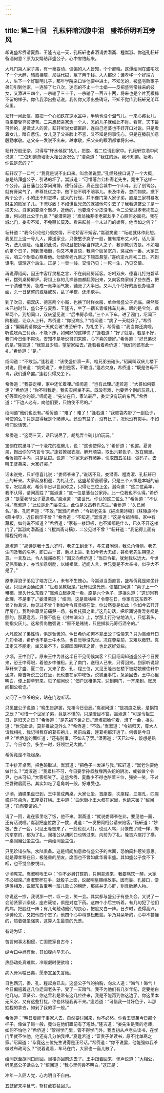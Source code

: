 ```yaml
---
---
---
```

title: 第二十回　孔耘轩暗沉腹中泪　盛希侨明听耳旁风
---



却说盛希侨请夏鼎、王隆吉这一天，孔耘轩也备酒请娄潜斋、程嵩淑。你道孔耘轩备酒何意？原为女婿结拜盛公子，心中害怕起来。

大凡门第人家子弟，有一毫妄动，偏偏的人人皆知，个个都晓。这谭绍闻在盛宅吃了一个大醉，晴霞相陪，尼姑代掷，赢了两千钱。人人都说：谭孝移一个好端方人，生下一个好聪明儿子，那年学院亲口许他要中进土，不知怎的，被盛宅败家子弟勾引到他家，一连醉了七八次，迷恋的不止一个土娼——反把盛宅常往来的妓女，又添进三四个，一宗输了三十千，一宗输了一百五十两，将来也是个片瓦根椽不留的样子。你传我添出些话说，我传你又添出些确证，不知不觉传到耘轩兄弟耳朵里。

耘轩一闻此信，直把一个心如跌在凉水盆中，半晌也没个温气儿。一来心疼女儿，将来要受奔彼凄苦。二来想起亲家恁一个人，怎的儿子就如此不肖。看官，天下最可怜的，是做丈人的苦。耘轩听说女婿匪辟，连自己老婆也不好开口对说。只是看着女儿，暗自悲伤。女儿见了父亲脸上不喜，又不知是何事伤心，只是在膝前加意殷勤孝敬。这父亲一发说不出来，越孝敬，把父亲的眼泪都孝将出来。

耘轩万般无奈，只得写“杯水候叙”帖儿，把娄、程二位请到家中。孔耘轩饮酒中间说道：“二位知道萧墙街大相公近况么？”潜斋道：“我住的远，我不知道。耘老，你说是怎的？”

耘轩叹了一口气：“我竟是说不出口来。叫舍弟说罢。”孔缵经接口说了一个大概，总是结拜盛公子，引诱的坏了。嵩淑道：“可惜藩台公朴斋老先生，竟生下这样一个公孙。当日藩台公学问淹博，德行醇正，真正是合城中一个山斗。到了别驾公，就有膏粱气了，养尊处优之中，做下些不明不暗事儿。未及中寿，忽而物故。撇下两个公子，小的还不知怎样，这大的行径，并不像门第人家子弟，直是三家村暴发财主的败家子儿。下流尽致！不如谭世兄怎的就被他勾引去了？我看这盛公子是一把天火。自家的要烧个罄尽，近他的，也要烧个少皮没毛。今二公受过孝老托孤之重，何以慰此公于九泉？”娄潜斋道：“嵩翁独非孝老密友乎？心照何必面托。我在城北门，委实不知，不免鞭长莫及。看来耘翁一个未过门的娇客，他当如之何？”

耘轩道：“我今只论他乃翁交情，不论娇客不娇客。”嵩淑笑道：“耘老就休作此想。我见世上这一号儿人，葬送家业，只像憨子疯子一般，惟有摆布丈人时，话儿偏巧，法儿偏险。话虽如此说，你权且把娇客当作故人之子，教训教训方是。不如咱约定个日子，同到萧墙街，你又不用言语，我两个破釜沉舟，惩戒他一番。大家匡扶，咱三个耐着心察看他。勿使孝老九泉之下翘首悬望。”遂约定九月初二日，齐到谭宅，调理这个后生。正是：一贵一贱，交情乃见；一死一生，乃见交情。

再说谭绍闻，因王中客厅灵柩之言，不在前厢房延客。吩咐双庆、德喜儿打扫碧草轩，摆列桌椅屏炉。将祖上存的几样器皿都翻腾出来，又向客商家借了些东西，把一个清雅书房，妆成一派华丽气象，铺张了大半日。又叫几个尽好的厨役办理席面，头一日整整的或燔或炙，乱了半夜，还未歇手。

到了次日，把双庆、德喜两个小厮，也换了时样衣服，单单候盛公子光临。果然辰末巳初时节，盛公子与夏鼎、王隆吉，坐了一辆玄青缎帏车儿来。跟的是宝剑、瑶琴两个。到胡同口，双庆望见说：“后书房恭候。”三个人下车，进了园门，绍闻下阶相迎，让众人上轩。希侨道：“你没病么？”绍闻道：“病了一天就好了。”希侨道；“偏偏我请你这一天就会玻”进至轩中，为礼坐下。希侨道：“我当你还病哩。听说吃两三付药，不能下床，如何好的这样快？”逢若道：“好了就是。若是不好，我们今日倒不爽快。安知不是听说哥们来瞧，心下喜的便好。”希侨道：“好兄弟说的是。”隆吉道：“我暂且少陪，望望家姑去。”逢若看着希侨道：“我们同该有此一礼。”希侨道：“是。”

绍闻道：“不敢当。”逢若道：“该使盛价禀一声，咱兄弟去磕头。”绍闻叫双庆儿楼下对说。回来道：“奶奶说了，来到是客，不敢当。”逢若欠身，希侨道：“既是伯母不肯，我们遵命罢。”逢若只得又坐下。

希侨道：“我要走哩，家中还忙着哩。”绍闻道：“岂有此理。”逢若道：“大哥如何要走？”希侨道：“你不叫我走，我实实闲坐不来。既没有戏，也要弄个别的玩意儿，好等着吃你的饭。”绍闻道：“先父在日，家法最严，委实没有玩的东西。”希侨道：“下边人必有，向他们要，只怕使不尽的。”

绍闻道“他们也没有。”希侨道：“难了！难了！”逢若道：“我顺袋内带了一副色子，可使的么？只是显得我是个赌博人。还没有盆子，没有比子，况也没有掷手。不如咱们说话罢。”

希侨道：“这两三天，话已说尽了，胡乱弄个碗儿咱玩玩。”

宝剑在院里寻了一个浇花的磁碗儿，说：“这也使得么？”希侨道；“也罢。夏贤弟，掏出你的‘巧言令’来。”逢若撩起衣服，解开顺袋，取出六颗色子，放在碗里。希侨抓在手内，只是乱掷。说道：“你家未必有赌筹，快取四五吊钱，做码子。去叫王贤弟来，大家好掷。”

话未说完，只听德喜儿说：“娄师爷来了。”说话不及，娄潜斋、程嵩淑、孔耘轩已上的轩来。大家起身相迎，为礼让坐。这盛希侨虽骄傲，只是三个人惧是本城的前辈，况程嵩淑，希侨平日以世叔称之，只得让三位上坐。潜斋道：“这二位英年，我不认得，请间高姓？”嵩淑道：“这一位是藩台公家孙。此一位我也不认得。”希侨道：“是夏老爷公子夏逢若。”嵩淑道：“盛世兄，你认的这二位么？”希侨道：“不认得。”嵩淑道：“此位是北门娄先生。此位是文昌巷孔先生。”希侨道：“久已闻名。”娄、孔同声道：“不敢。”嵩淑问希侨：“令祖老先生《挹岚斋诗稿》《秣陵旅吟》《燕中草》，近日刷印不曾？”希侨道；“不知道。”嵩淑道：“这是令祖诗稿，家中有藏板，如何说不知道？”希侨道：“家有一楼印板，也不知都是什么，已久不开这楼门了。”嵩淑向潜斋道：“《棍岚斋诗稿》，二公见过不曾？”耘轩道：“我记得上面有赠程兄的诗。”

嵩淑道：“那诗是我十五六岁时，老先生到舍下，与先君闲谈，我总角侍侧，老先生问及我的名字，即口占一首，勉以上进。到如今老大无成，甚负老先生期望之意。一言及此，令人愧赧欲死！”因又向希侨道：“当日令祖，犹勉我以远大。今世兄伟表敏才，亦当加意刻励，以绳祖武。近闻人言，世兄竟是不大亲书，似乎大不是了。”

原来浮浪子弟见了端方正人，未有不生愧心。今嵩淑当面直言，盛希侨竟是如坐针毡。只见满面通红道：“世叔见教极是。”耘轩见这光景，便插口问道：“桌子上一个粗碗，里头什么东西？”嵩淑立起身来一看，原是六个色子，遂摇头道：“这却岂有此理，不是事了。”娄潜斋道：“绍闻，这是做啥哩？令尊在日，你家有这东西不曾？你且说，你见过不曾？到如今令尊灵柩在堂，你公然竟是如此！你如今去开开厅房门，我到令尊灵前痛哭一场，有负托孤之重。”这几句话，把绍闻说得混身都是颤的。那夏逢若，只恨不能在《封神演义》上，学那土行孙钻地法儿，只低着头，剔指尖灰儿。这希侨尚勉强说：“原不是赌钱，只是掷状元筹行酒令的。”

大凡败家子弟性情，俱是骄傲的。今日希侨如何不拿出公子性情来？只为嵩淑开口几句令祖，希侨也不是土牛木马，也自觉辱没先世。况在尊辈前，又难以撤野。真正走又不能走，坐又坐不下，说那囹圄柙床之苦，也比这好受些。

少顷，王中到了。原来王中为甚这半日不见伺候宾客？只因绍闻知道盛公子今日要来，恐王中碍眼，着他乡中催租。到了南门，送租人已来，只得回来。到家听说碧草轩来了盛、夏二位，又来了娄、孔、程三位，又见王隆吉在楼下被姑娘催往轩中坐席，隆吉听说三公在坐，死也要在家中吃饭，说铺里事忙，急紧回去。王中心里明白，便上碧草轩来。见了绍闻说：“佃户送租俱完，迎到南门，一齐来到，账房阎相公收讫。”

又问了三位爷的安，站在门边听话。

只见盛公子说道；“晚生告辞罢，先祖今日忌辰。”嵩淑问道：“是初度之辰，是捐馆之辰？”可惜一个世家子弟，竟是不懂的，只是瞪目不答。嵩淑道：“可是令祖生日，是归天之日？”希侨道：“是先祖下世之日。”嵩淑把脸仰着，想了一会，摇头道：“世兄此话，莫非推故见外么？”希侨道：“不敢。”嵩淑道：“令祖归天，尊大人请我相礼，我记得我穿的葛布袍儿，灵前站着，连葛袍都汗透了。何尝是今日哩？”希侨羞的面红道：“还有别事，不如去了罢。”潜斋道：“天已过午，饭想是熟了。今日幸会，多坐一时，好领世兄大教。”

希侨竟是不能起身。

王中排开桌面，把色碗取过。嵩淑道：“把色子一发递与我。”耘轩道：“嵩老你要他做什么？”嵩淑道：“我累科不可，今日要学孙叔敖埋两头蛇的阴功，或者做个令尹，也未可知。”大家都笑了。这盛希侨、夏鼎少不得也陪着三位，强笑一笑。不过把唇微启而已，其实如吃了皂角刺一般，好难受也。

少顷，酒碟果盘已到，王中排成两桌。大家让坐，首座娄，次座程，三座孔，四座盛斜签桌角，五座夏打横。王中道：“曲米街小王大叔在家里，也请来罢？”绍闻道：“自然要请的。”

请了一回，说在家里吃了饭，他不来。潜斋道：“就说娄师爷在此，要见他一面，还有话说哩。”嵩淑把座位数了一数，说道：“一发把阎相公请来陪客。”耘轩道：“妙极。”去了一会，只见王隆吉来了，一般也没人打，也没人骂，只像做了贼一样，拘拘挛挛的，都为了礼。阎相公从胡同口也转过来，向前为了礼。隆吉六座打了横。一桌阎厢公坐主位。一桌绍闻坐主位。

只见珍错杂陈，水陆俱备。这是绍闻加意款待盛公子的席面，恐怕简朴惹笑意思。就是谭孝移在日，极隆重的朋友。席面也不曾如此华奢丰盛。其如盛公子食不下咽，也不觉刍豢悦口。

少顷席完。嵩淑吩咐王中：“你不必另饤碟酌，只用拿酒来，我要痛饮一醉。大家不必起席。”嵩淑擎杯在手，就骰子上面，说起明皇赐绯故事。因而娄、孔接口，便连类相及，说起东昏宝卷一班儿败亡的朝廷，那些并无心肝，别具肺肠人物。

你说这一宗，我说那一宗，叹一会，笑一会。其实都与盛公子有些关会。又说了一会前贤家训条规，座右箴铭，俱是对症下药。这四个小后生听着，有几句犯了他们的病，把脸红一阵；有几句触动他们的良心，把脸又白一阵。日夕时，说得高兴，评诗论文，又把他四个忘了。他四个心中稍觉松散些。争乃耳朵听的，心中不甚懂的，陪着强坐强笑，这算人生最苦的光景。

有诗为证：

苦言何事太相侵，亡国败家自古今；

纵今口中尚有舌，其如腹内早无心。

热肠动处真难默，冷眼觑时便欲喑；

病入膏肓嗟已矣，愿奉宣圣失言箴。

日色西沉，娄、孔、程起身已去。这盛公子气的拍胸，向众人道：“晦气！晦气！今日偏遏着这几位迂阔老头子，受了一天暗气。我不为他们有几岁年纪，定要抢白他几句。谭贤弟，你这里若是常有这几位往来，我是不能再到你这边了。你这里本无风水，又有这些打扰，你也休怪我再不来。”逢若道：“可惜我一付好色子，叫那姓程的拿去，如剁了我的手一般。”

希侨道：“明日着能干事家人去，自然要讨回来，你不必愁。你看王贤弟今日那个样子，像做了贼一般，竟似在他们跟前有了短处。”隆吉道：“娄先生是我的老师，如何不怕他？”希侨道：“管得学门里，管不得学门外。我当初从卢老头读书，在学门里就不怕他，他还有几分怕我哩。”夏逢若道：“富贵子弟读书，原不比单寒之家。”绍闻道：“毕竟这三位先生说得是正经话。”希侨道：“你不说罢，他能强似我爷做过布政司么？”说着说着，车马在门，大家也一轰儿散了。

绍闻送至胡同口而回。阎楷亦回前边去了。王中跟着回来，悄声说道：“大相公，听见盛公子话头么？”绍闻道：“我心里何尝不明白。”这正是：

冲年一入匪人党，心内明自不自由。

五鼓醒来平旦气，斩钉截铁猛回头。